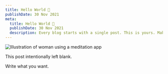 ```yaml
---
title: Hello World 👋
publishDate: 30 Nov 2021
meta:
  title: Hello World 👋
  publishDate: 30 Nov 2021
  description: Every blog starts with a single post. This is yours. Make it great.
---
```


![Illustration of woman using a meditation app](/assets/images/casual-life-3d-meditation-crystal.webp)

This post intentionally left blank.

Write what you want.
